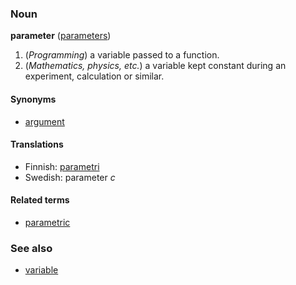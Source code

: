 ===Noun===
'''parameter''' ([[parameters]])

# (''Programming'') a variable passed to a function.
# (''Mathematics, physics, etc.'') a variable kept constant during an experiment, calculation or similar.

====Synonyms====
*[[argument]]

====Translations====

*Finnish: [[parametri]]
*Swedish: parameter ''c''

====Related terms====
*[[parametric]]

===See also===
*[[variable]]